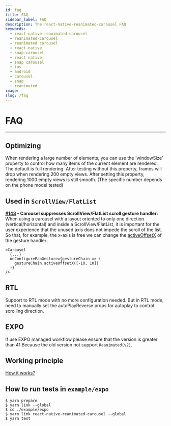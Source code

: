 ```yaml
---
id: faq
title: FAQ
sidebar_label: FAQ
description: The react-native-reanimated-carousel FAQ
keywords:
  - react-native-reanimated-carousel
  - reanimated-carousel
  - reanimated carousel
  - react-native
  - snap-carousel
  - react native
  - snap carousel
  - ios
  - android
  - carousel
  - snap
  - reanimated
image: 
slug: /faq
---
```


# FAQ
---

## Optimizing

When rendering a large number of elements, you can use the 'windowSize' property to control how many items of the current element are rendered. The default is full rendering. After testing without this property, frames will drop when rendering 200 empty views. After setting this property, rendering 1000 empty views is still smooth. (The specific number depends on the phone model tested)

## Used in `ScrollView/FlatList`

**[#143](https://github.com/dohooo/react-native-reanimated-carousel/issues/143) - Carousel suppresses ScrollView/FlatList scroll gesture handler:** When using a carousel with a layout oriented to only one direction (vertical/horizontal) and inside a ScrollView/FlatList, it is important for the user experience that the unused axis does not impede the scroll of the list. So that, for example, the x-axis is free we can change the [activeOffsetX](https://docs.swmansion.com/react-native-gesture-handler/docs/1.10.3/api/gesture-handlers/pan-gh/#activeoffsetx) of the gesture handler:

```tsx copy
<Carousel
  {...}
  onConfigurePanGesture={gestureChain => (
    gestureChain.activeOffsetX([-10, 10])
  )}
/>
```

## RTL
Support to RTL mode with no more configuration needed. But in RTL mode, need to manually set the autoPlayReverse props for autoplay to control scrolling direction.

## EXPO
If use EXPO managed workflow please ensure that the version is greater than 41.Because the old version not support `Reanimated(v2)`.

## Working principle
[How it works?](/concepts)

## How to run tests in `example/expo`
```shell copy
$ yarn prepare
$ yarn link --global
$ cd ./example/expo
$ yarn link react-native-reanimated-carousel --global
$ yarn test
```
